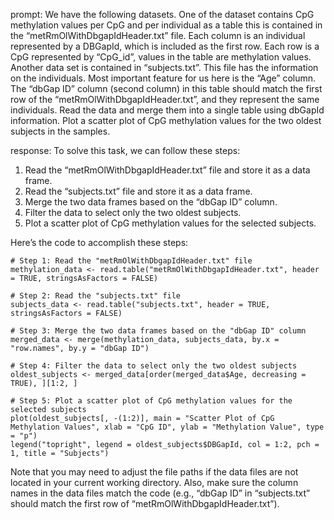prompt:
We have the following datasets. One of the dataset contains CpG methylation values per CpG and per individual as a table this is contained in the “metRmOlWithDbgapIdHeader.txt” file. Each column is an individual represented by a DBGapId, which is included as the first row. Each row is a CpG represented by "CpG_id", values in the table are methylation values. Another data set is contained in “subjects.txt”. This file has the information on the individuals. Most important feature for us here is the "Age" column. The "dbGap ID" column (second column) in this table should match the first row of the "metRmOlWithDbgapIdHeader.txt", and they represent the same individuals. Read the data and merge them into a single table using dbGapId information. Plot a scatter plot of CpG methylation values for the two oldest subjects in the samples.

response:
To solve this task, we can follow these steps:

1. Read the "metRmOlWithDbgapIdHeader.txt" file and store it as a data frame.
2. Read the "subjects.txt" file and store it as a data frame.
3. Merge the two data frames based on the "dbGap ID" column.
4. Filter the data to select only the two oldest subjects.
5. Plot a scatter plot of CpG methylation values for the selected subjects.

Here's the code to accomplish these steps:

```
# Step 1: Read the "metRmOlWithDbgapIdHeader.txt" file
methylation_data <- read.table("metRmOlWithDbgapIdHeader.txt", header = TRUE, stringsAsFactors = FALSE)

# Step 2: Read the "subjects.txt" file
subjects_data <- read.table("subjects.txt", header = TRUE, stringsAsFactors = FALSE)

# Step 3: Merge the two data frames based on the "dbGap ID" column
merged_data <- merge(methylation_data, subjects_data, by.x = "row.names", by.y = "dbGap ID")

# Step 4: Filter the data to select only the two oldest subjects
oldest_subjects <- merged_data[order(merged_data$Age, decreasing = TRUE), ][1:2, ]

# Step 5: Plot a scatter plot of CpG methylation values for the selected subjects
plot(oldest_subjects[, -(1:2)], main = "Scatter Plot of CpG Methylation Values", xlab = "CpG ID", ylab = "Methylation Value", type = "p")
legend("topright", legend = oldest_subjects$DBGapId, col = 1:2, pch = 1, title = "Subjects")
```

Note that you may need to adjust the file paths if the data files are not located in your current working directory. Also, make sure the column names in the data files match the code (e.g., "dbGap ID" in "subjects.txt" should match the first row of "metRmOlWithDbgapIdHeader.txt").
